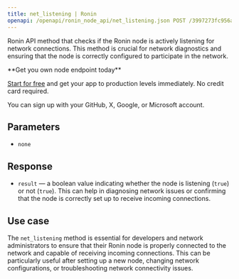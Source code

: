 ---
title: net_listening | Ronin
openapi: /openapi/ronin_node_api/net_listening.json POST /3997273fc956a67dc6982384500e669e
---

Ronin API method that checks if the Ronin node is actively listening for network connections. This method is crucial for network diagnostics and ensuring that the node is correctly configured to participate in the network.

<Check>
**Get you own node endpoint today**

[Start for free](https://console.chainstack.com/) and get your app to production levels immediately. No credit card required.

You can sign up with your GitHub, X, Google, or Microsoft account.
</Check>


## Parameters

* `none`

## Response

* `result` — a boolean value indicating whether the node is listening (`true`) or not (`true`). This can help in diagnosing network issues or confirming that the node is correctly set up to receive incoming connections.

## Use case

The `net_listening` method is essential for developers and network administrators to ensure that their Ronin node is properly connected to the network and capable of receiving incoming connections. This can be particularly useful after setting up a new node, changing network configurations, or troubleshooting network connectivity issues.
